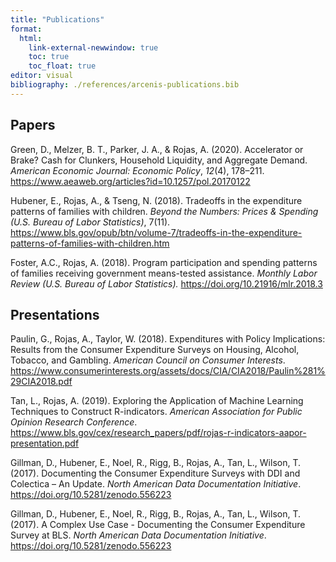 ```yaml
---
title: "Publications"
format: 
  html:
    link-external-newwindow: true
    toc: true
    toc_float: true
editor: visual
bibliography: ./references/arcenis-publications.bib
---
```


## Papers

Green, D., Melzer, B. T., Parker, J. A., & Rojas, A. (2020). Accelerator or Brake? Cash for Clunkers, Household Liquidity, and Aggregate Demand. *American Economic Journal: Economic Policy*, *12*(4), 178–211. <https://www.aeaweb.org/articles?id=10.1257/pol.20170122>

Hubener, E., Rojas, A., & Tseng, N. (2018). Tradeoffs in the expenditure patterns of families with children. *Beyond the Numbers: Prices & Spending (U.S. Bureau of Labor Statistics)*, 7(11). <https://www.bls.gov/opub/btn/volume-7/tradeoffs-in-the-expenditure-patterns-of-families-with-children.htm>

Foster, A.C., Rojas, A. (2018). Program participation and spending patterns of families receiving government means-tested assistance. *Monthly Labor Review (U.S. Bureau of Labor Statistics).* <https://doi.org/10.21916/mlr.2018.3>

## Presentations

Paulin, G., Rojas, A., Taylor, W. (2018). Expenditures with Policy Implications: Results from the Consumer Expenditure Surveys on Housing, Alcohol, Tobacco, and Gambling. *American Council on Consumer Interests*. <https://www.consumerinterests.org/assets/docs/CIA/CIA2018/Paulin%281%29CIA2018.pdf>

Tan, L., Rojas, A. (2019). Exploring the Application of Machine Learning Techniques to Construct R-indicators. *American Association for Public Opinion Research Conference*. <https://www.bls.gov/cex/research_papers/pdf/rojas-r-indicators-aapor-presentation.pdf>

Gillman, D., Hubener, E., Noel, R., Rigg, B., Rojas, A., Tan, L., Wilson, T. (2017). Documenting the Consumer Expenditure Surveys with DDI and Colectica – An Update. *North American Data Documentation Initiative*. <https://doi.org/10.5281/zenodo.556223>

Gillman, D., Hubener, E., Noel, R., Rigg, B., Rojas, A., Tan, L., Wilson, T. (2017). A Complex Use Case - Documenting the Consumer Expenditure Survey at BLS. *North American Data Documentation Initiative*. <https://doi.org/10.5281/zenodo.556223>
